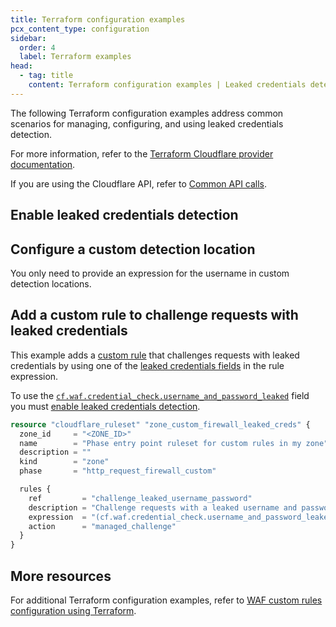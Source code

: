 ```yaml
---
title: Terraform configuration examples
pcx_content_type: configuration
sidebar:
  order: 4
  label: Terraform examples
head:
  - tag: title
    content: Terraform configuration examples | Leaked credentials detection
---
```



The following Terraform configuration examples address common scenarios for managing, configuring, and using leaked credentials detection.

For more information, refer to the [Terraform Cloudflare provider documentation](https://registry.terraform.io/providers/cloudflare/cloudflare/latest/docs).

If you are using the Cloudflare API, refer to [Common API calls](/waf/detections/leaked-credentials/api-calls/).

## Enable leaked credentials detection

<Render file="detections/leaked-credentials-enable-terraform" />

## Configure a custom detection location

<Render file="detections/leaked-credentials-configure-location-terraform" />

You only need to provide an expression for the username in custom detection locations.

## Add a custom rule to challenge requests with leaked credentials

This example adds a [custom rule](/waf/custom-rules/) that challenges requests with leaked credentials by using one of the [leaked credentials fields](/waf/detections/leaked-credentials/#leaked-credentials-fields) in the rule expression.

To use the [`cf.waf.credential_check.username_and_password_leaked`](/ruleset-engine/rules-language/fields/reference/cf.waf.credential_check.username_and_password_leaked/) field you must [enable leaked credentials detection](#enable-leaked-credentials-detection).

<Render file="v4-code-snippets" product="terraform" />

```tf
resource "cloudflare_ruleset" "zone_custom_firewall_leaked_creds" {
  zone_id     = "<ZONE_ID>"
  name        = "Phase entry point ruleset for custom rules in my zone"
  description = ""
  kind        = "zone"
  phase       = "http_request_firewall_custom"

  rules {
    ref         = "challenge_leaked_username_password"
    description = "Challenge requests with a leaked username and password"
    expression  = "(cf.waf.credential_check.username_and_password_leaked)"
    action      = "managed_challenge"
  }
}
```

## More resources

For additional Terraform configuration examples, refer to [WAF custom rules configuration using Terraform](/terraform/additional-configurations/waf-custom-rules/).
